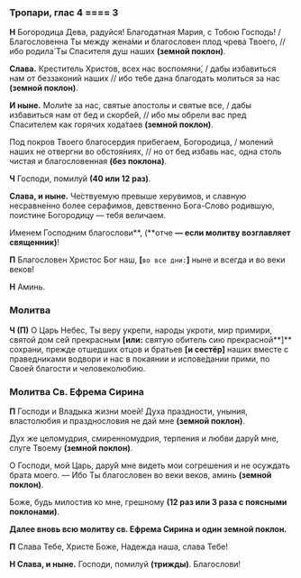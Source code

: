 ### Тропари, глас 4 ==== 3

**Н** Богородица Дева, радуйся! Благодатная Мария, с Тобою Господь! / Благословенна Ты между жена́ми и благословен плод чрева Твоего, // ибо родила́ Ты Спасителя душ наших **(земной поклон)**.

**Слава.** Креститель Христов, всех нас воспомяни́, / дабы избавиться нам от беззаконий наших // ибо тебе дана благодать молиться за нас **(земной поклон)**.

**И ныне.** Моли́те за нас, святые апостолы и святые все, / дабы избавиться нам от бед и скорбе́й, // ибо мы обрели вас пред Спасителем как горячих хода́таев **(земной поклон)**.

Под покров Твоего благосердия прибегаем, Богородица, / молений наших не отвергни во обстоя́ниях, // но от бед избавь нас, одна столь чистая и благословенная **(без поклона)**.

**Ч** Господи, помилуй **(40 или 12 раз)**.

**Слава, и ныне.** Че́ствуемую превыше херувимов, и славную несравне́нно более серафимов, девственно Бога-Слово родившую, поистине Богородицу — тебя величаем.

Именем Господним благослови**, (**отче **— если молитву возглавляет священник)**!

**П** Благословен Христос Бог наш, **[**`во все дни:`**]** ныне и всегда и во веки веков!

**Н** Аминь.

### Молитва

**Ч (П)** О Царь Небес, Ты веру укрепи, народы укроти, мир примири, святой дом сей прекрасным **[или:** святую обитель сию прекрасной**]** сохрани, прежде отшедших отцов и братьев **[**и сестёр**]** наших вместе с праведниками водвори и нас в покаянии и испове́дании прими, по Своей благости и человеколюбию.

### Молитва Св. Ефрема Сирина

**П** Господи и Владыка жизни моей! Духа праздности, уныния, властолюбия и празднословия не дай мне **(земной поклон)**.

Дух же целомудрия, смиренномудрия, терпения и любви дару́й мне, слуге Твоему **(земной поклон)**.

О Господи, мой Царь, дару́й мне видеть мои согрешения и не осуждать брата моего.  — Ибо Ты благословен во веки веков, аминь **(земной поклон)**.

Боже, будь милостив ко мне, грешному **(12 раз или 3 раза с поясными поклонами)**.

**Далее вновь всю молитву св. Ефрема Сирина и один земной поклон.**

**П** Cлава Тебе, Xpиcте Боже, Надежда наша, cлава Тебе!

**Н Cлава, и ныне.** Гоcподи, помилуй **(тpижды)**. Благоcлови!
